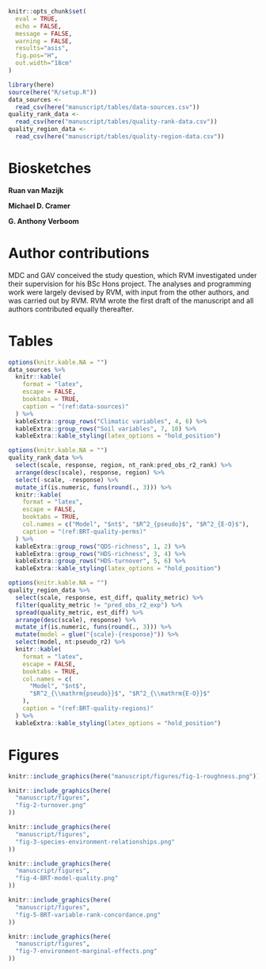 <!--After-body content (Biosketches, Author contributions, Tables, Figures)-->

```r
knitr::opts_chunk$set(
  eval = TRUE,
  echo = FALSE,
  message = FALSE,
  warning = FALSE,
  results="asis",
  fig.pos="H",
  out.width="18cm"
)
```

```r
library(here)
source(here("R/setup.R"))
data_sources <- 
  read_csv(here("manuscript/tables/data-sources.csv"))
quality_rank_data <- 
  read_csv(here("manuscript/tables/quality-rank-data.csv"))
quality_region_data <- 
  read_csv(here("manuscript/tables/quality-region-data.csv"))
```

\normalsize \break

# Biosketches {-}

**Ruan van Mazijk** <!--is a Masters student interested in phylogenetic systematics, macro-ecology, comparative work and plant functional ecology.-->

**Michael D. Cramer** <!--TODO-->

**G. Anthony Verboom** <!--TODO-->

# Author contributions {-}

MDC and GAV conceived the study question, which RVM investigated under their supervision for his BSc Hons project. The analyses and programming work were largely devised by RVM, with input from the other authors, and was carried out by RVM. RVM wrote the first draft of the manuscript and all authors contributed equally thereafter.

<!--[CRediT](https://casrai.org/credit/) breakdown: GAV and MDC conceptualised the study and methodology, and supervised RVM in carrying out the work as part of his BSc Hons project. RVM curated the data, developed and performed the analyses, implemented in R, and produced the figures documenting the results. RVM wrote the original manuscript, and GAV and MDC reviewed and edited subsequent drafts with RVM.-->

\clearpage

# Tables {-}

```r
options(knitr.kable.NA = "")
data_sources %>%
  knitr::kable(
    format = "latex",
    escape = FALSE,
    booktabs = TRUE,
    caption = "(ref:data-sources)"
  ) %>%
  kableExtra::group_rows("Climatic variables", 4, 6) %>%
  kableExtra::group_rows("Soil variables", 7, 10) %>%
  kableExtra::kable_styling(latex_options = "hold_position")
```

```r
options(knitr.kable.NA = "")
quality_rank_data %>%
  select(scale, response, region, nt_rank:pred_obs_r2_rank) %>%
  arrange(desc(scale), response, region) %>%
  select(-scale, -response) %>%
  mutate_if(is.numeric, funs(round(., 3))) %>%
  knitr::kable(
    format = "latex",
    escape = FALSE,
    booktabs = TRUE,
    col.names = c("Model", "$nt$", "$R^2_{pseudo}$", "$R^2_{E-O}$"),
    caption = "(ref:BRT-quality-perms)"
  ) %>%
  kableExtra::group_rows("QDS-richness", 1, 2) %>%
  kableExtra::group_rows("HDS-richness", 3, 4) %>%
  kableExtra::group_rows("HDS-turnover", 5, 6) %>%
  kableExtra::kable_styling(latex_options = "hold_position")
```

```r
options(knitr.kable.NA = "")
quality_region_data %>%
  select(scale, response, est_diff, quality_metric) %>%
  filter(quality_metric != "pred_obs_r2_exp") %>%
  spread(quality_metric, est_diff) %>%
  arrange(desc(scale), response) %>%
  mutate_if(is.numeric, funs(round(., 3))) %>%
  mutate(model = glue("{scale}-{response}")) %>%
  select(model, nt:pseudo_r2) %>%
  knitr::kable(
    format = "latex",
    escape = FALSE,
    booktabs = TRUE,
    col.names = c(
      "Model", "$nt$", 
      "$R^2_{\\mathrm{pseudo}}$", "$R^2_{\\mathrm{E-O}}$"
    ),
    caption = "(ref:BRT-quality-regions)"
  ) %>%
  kableExtra::kable_styling(latex_options = "hold_position")
```

\clearpage

# Figures {-}

```r
knitr::include_graphics(here("manuscript/figures/fig-1-roughness.png"))
```

```r
knitr::include_graphics(here(
  "manuscript/figures",
  "fig-2-turnover.png"
))
```

```r
knitr::include_graphics(here(
  "manuscript/figures",
  "fig-3-species-environment-relationships.png"
))
```

```r
knitr::include_graphics(here(
  "manuscript/figures",
  "fig-4-BRT-model-quality.png"
))
```

```r
knitr::include_graphics(here(
  "manuscript/figures",
  "fig-5-BRT-variable-rank-concordance.png"
))
```

```r
knitr::include_graphics(here(
  "manuscript/figures",
  "fig-7-environment-marginal-effects.png"
))
```
